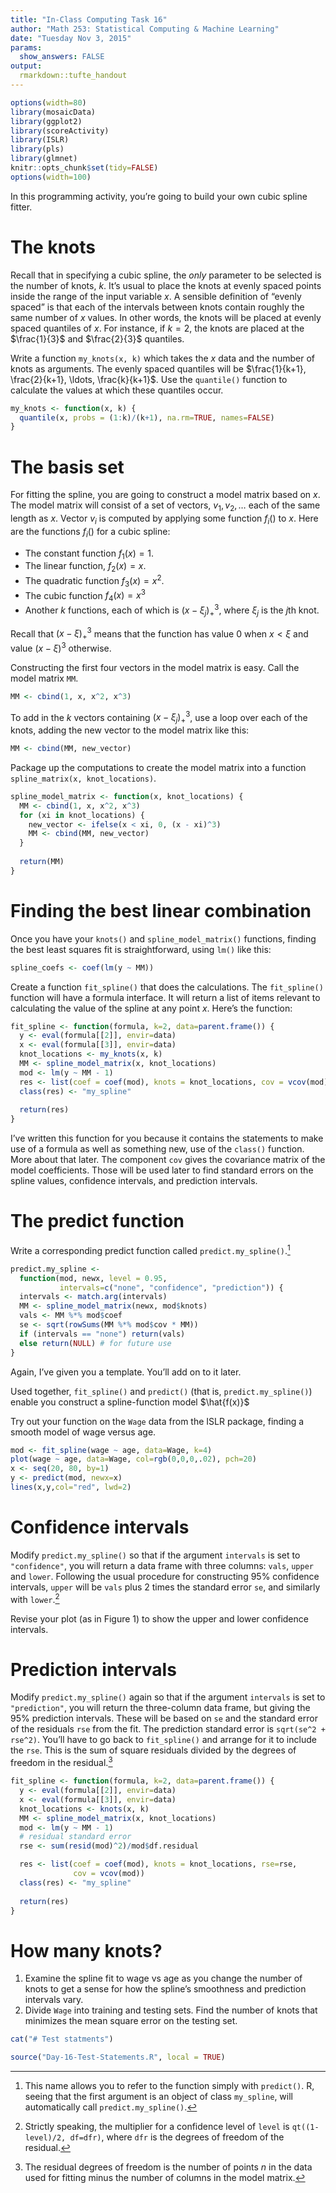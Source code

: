 ```yaml
---
title: "In-Class Computing Task 16"
author: "Math 253: Statistical Computing & Machine Learning"
date: "Tuesday Nov 3, 2015"
params:
  show_answers: FALSE
output: 
  rmarkdown::tufte_handout
---
```


```r
options(width=80)
library(mosaicData)
library(ggplot2)
library(scoreActivity)
library(ISLR)
library(pls)
library(glmnet)
knitr::opts_chunk$set(tidy=FALSE)
options(width=100)
```

In this programming activity, you're going to build your own cubic spline fitter.

# The knots

Recall that in specifying a cubic spline, the *only* parameter to be selected is the number of knots, $k$. It's usual to place the knots at evenly spaced points inside the range of the input variable $x$.  A sensible definition of "evenly spaced" is that each of the intervals between knots contain roughly the same number of $x$ values. In other words, the knots will be placed at evenly spaced quantiles of $x$.  For instance, if $k=2$, the knots are placed at the $\frac{1}{3}$ and $\frac{2}{3}$ quantiles.

Write a function `my_knots(x, k)` which takes the $x$ data and the number of knots as arguments.  The evenly spaced quantiles will be $\frac{1}{k+1}, \frac{2}{k+1}, \ldots, \frac{k}{k+1}$.  Use the `quantile()` function to calculate the values at which these quantiles occur.

```r
my_knots <- function(x, k) {
  quantile(x, probs = (1:k)/(k+1), na.rm=TRUE, names=FALSE)
}
```

# The basis set

For fitting the spline, you are going to construct a model matrix based on $x$. The model matrix will consist of a set of vectors, $v_1, v_2, \ldots$ each of the same length as $x$.  Vector $v_i$ is computed by applying some function $f_i()$ to $x$.  Here are the functions $f_i()$ for a cubic spline:

- The constant function $f_1(x) = 1$.
- The linear function, $f_2(x) = x$.
- The quadratic function $f_3(x) = x^2$.
- The cubic function $f_4(x) = x^3$
- Another $k$ functions, each of which is $(x - \xi_j)^3_+$, where $\xi_j$ is the $j$th knot.

Recall that $(x - \xi)^3_+$ means that the function has value 0 when $x < \xi$ and value $(x - \xi)^3$ otherwise.

Constructing the first four vectors in the model matrix is easy.  Call the model matrix `MM`.
```r
MM <- cbind(1, x, x^2, x^3)
```

To add in the $k$ vectors containing $(x - \xi_j)^3_+$, use a loop over each of the knots, adding the new vector to the model matrix like this:
```r
MM <- cbind(MM, new_vector)
```

Package up the computations to create the model matrix into a function `spline_matrix(x, knot_locations)`.

```r
spline_model_matrix <- function(x, knot_locations) {
  MM <- cbind(1, x, x^2, x^3)
  for (xi in knot_locations) {
    new_vector <- ifelse(x < xi, 0, (x - xi)^3)
    MM <- cbind(MM, new_vector)
  }
  
  return(MM)
}
```

# Finding the best linear combination

Once you have your `knots()` and `spline_model_matrix()` functions, finding the best least squares fit is straightforward, using `lm()` like this:
```r
spline_coefs <- coef(lm(y ~ MM))
```

Create a function `fit_spline()` that does the calculations.  The `fit_spline()` function will have a formula interface.  It will return a list of items relevant to calculating the value of the spline at any point $x$.  Here's the function:
```r
fit_spline <- function(formula, k=2, data=parent.frame()) {
  y <- eval(formula[[2]], envir=data)
  x <- eval(formula[[3]], envir=data)
  knot_locations <- my_knots(x, k)
  MM <- spline_model_matrix(x, knot_locations)
  mod <- lm(y ~ MM - 1)
  res <- list(coef = coef(mod), knots = knot_locations, cov = vcov(mod))
  class(res) <- "my_spline"
  
  return(res)
}
```
I've written this function for you because it contains the statements to make use of a formula as well as something new, use of the `class()` function. More about that later. The component `cov` gives the covariance matrix of the model coefficients.  Those will be used later to find standard errors on the spline values, confidence intervals, and prediction intervals.

# The predict function

Write a corresponding predict function called `predict.my_spline()`.^[This name allows you to refer to the function simply with `predict()`.  R, seeing that the first argument is an object of class `my_spline`, will automatically call `predict.my_spline()`.]

```r
predict.my_spline <- 
  function(mod, newx, level = 0.95,
           intervals=c("none", "confidence", "prediction")) {
  intervals <- match.arg(intervals)
  MM <- spline_model_matrix(newx, mod$knots)
  vals <- MM %*% mod$coef
  se <- sqrt(rowSums(MM %*% mod$cov * MM))
  if (intervals == "none") return(vals)
  else return(NULL) # for future use
}
```

Again, I've given you a template.  You'll add on to it later. 

Used together, `fit_spline()` and `predict()` (that is, `predict.my_spline()`) enable you construct a spline-function model $\hat{f(x)}$

Try out your function on the `Wage` data from the ISLR package, finding a smooth model of wage versus age.
```r
mod <- fit_spline(wage ~ age, data=Wage, k=4)
plot(wage ~ age, data=Wage, col=rgb(0,0,0,.02), pch=20)
x <- seq(20, 80, by=1)
y <- predict(mod, newx=x)
lines(x,y,col="red", lwd=2)
```

# Confidence intervals

Modify `predict.my_spline()` so that if the argument `intervals` is set to `"confidence"`, you will return a data frame with three columns: `vals`, `upper` and `lower`.  Following the usual procedure for constructing 95% confidence intervals, `upper` will be `vals` plus 2 times the standard error `se`, and similarly with `lower`.^[Strictly speaking, the multiplier for a confidence level of `level` is 
`qt((1-level)/2, df=dfr)`, where `dfr` is the degrees of freedom of the residual.]

Revise your plot (as in Figure 1) to show the upper and lower confidence intervals. 

# Prediction intervals

Modify `predict.my_spline()` again so that if the argument `intervals` is set to `"prediction"`, you will return the three-column data frame, but giving the 95% prediction intervals.  These will be based on `se` and the standard error of the residuals `rse` from the fit.  The prediction standard error is `sqrt(se^2 + rse^2)`.  You'll have to go back to `fit_spline()` and arrange for it to include the `rse`.  This is the sum of square residuals divided by the degrees of freedom in the residual.^[The residual degrees of freedom is the number of points $n$ in the data used for fitting minus the number of columns in the model matrix.] 


```r
fit_spline <- function(formula, k=2, data=parent.frame()) {
  y <- eval(formula[[2]], envir=data)
  x <- eval(formula[[3]], envir=data)
  knot_locations <- knots(x, k)
  MM <- spline_model_matrix(x, knot_locations)
  mod <- lm(y ~ MM - 1)
  # residual standard error
  rse <- sum(resid(mod)^2)/mod$df.residual

  res <- list(coef = coef(mod), knots = knot_locations, rse=rse, 
              cov = vcov(mod))
  class(res) <- "my_spline"
  
  return(res)
}
```

# How many knots?

1. Examine the spline fit to wage vs age as you change the number of knots to get a sense for how the spline's smoothness and prediction intervals vary.
2. Divide `Wage` into training and testing sets.  Find the number of knots that minimizes the mean square error on the testing set.


```r
cat("# Test statments")
```


```r
source("Day-16-Test-Statements.R", local = TRUE)
```
